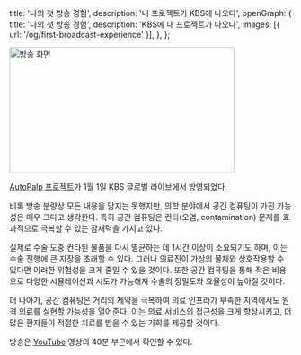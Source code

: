   title: '나의 첫 방송 경험',
  description: '내 프로젝트가 KBS에 나오다',
  openGraph: {
    title: '나의 첫 방송 경험',
    description: 'KBS에 내 프로젝트가 나오다',
    images: [{ url: '/og/first-broadcast-experience' }],
  },
};

<Image
  src="/images/first-broadcast-experience/first-broadcast-experience.png"
  alt="방송 화면"
  width="400"
  height="224"
/>

[AutoPalp 프로젝트](https://github.com/makelab-kaist/AutoPalp2)가 1월 1일 KBS 글로벌 라이브에서 방영되었다.

비록 방송 분량상 모든 내용을 담지는 못했지만, 의학 분야에서 공간 컴퓨팅이 가진 가능성은 매우 크다고 생각한다. 특히 공간 컴퓨팅은 컨타(오염, contamination) 문제를 효과적으로 극복할 수 있는 잠재력을 가지고 있다.

실제로 수술 도중 컨타된 물품을 다시 멸균하는 데 1시간 이상이 소요되기도 하며, 이는 수술 진행에 큰 지장을 초래할 수 있다. 그러나 의료진이 가상의 물체와 상호작용할 수 있다면 이러한 위험성을 크게 줄일 수 있을 것이다. 또한 공간 컴퓨팅을 통해 적은 비용으로 다양한 시뮬레이션과 시도가 가능해져 수술의 정밀도와 효율성이 높아질 것이다.

더 나아가, 공간 컴퓨팅은 거리의 제약을 극복하여 의료 인프라가 부족한 지역에서도 원격 의료를 실현할 가능성을 열어준다. 이는 의료 서비스의 접근성을 크게 향상시키고, 더 많은 환자들이 적절한 치료를 받을 수 있는 기회를 제공할 것이다.

방송은 [YouTube](https://www.youtube.com/live/g-JmHUjL1zo?si=2UADHRNJJRWdcRKo) 영상의 40분 부근에서 확인할 수 있다.
